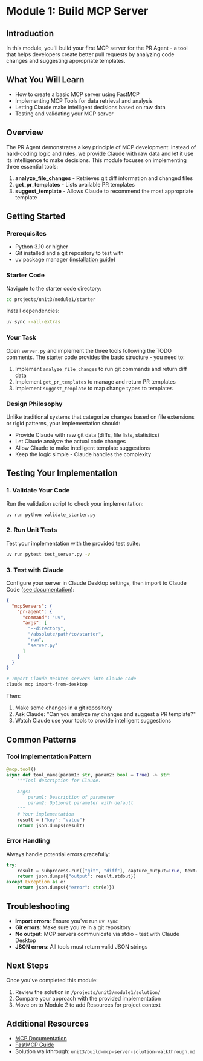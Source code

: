 # Module 1: Build MCP Server

## Introduction

In this module, you'll build your first MCP server for the PR Agent - a tool that helps developers create better pull requests by analyzing code changes and suggesting appropriate templates.

## What You Will Learn

- How to create a basic MCP server using FastMCP
- Implementing MCP Tools for data retrieval and analysis  
- Letting Claude make intelligent decisions based on raw data
- Testing and validating your MCP server

## Overview

The PR Agent demonstrates a key principle of MCP development: instead of hard-coding logic and rules, we provide Claude with raw data and let it use its intelligence to make decisions. This module focuses on implementing three essential tools:

1. **analyze_file_changes** - Retrieves git diff information and changed files
2. **get_pr_templates** - Lists available PR templates
3. **suggest_template** - Allows Claude to recommend the most appropriate template

## Getting Started

### Prerequisites

- Python 3.10 or higher
- Git installed and a git repository to test with
- uv package manager ([installation guide](https://docs.astral.sh/uv/getting-started/installation/))

### Starter Code

Navigate to the starter code directory:

```bash
cd projects/unit3/module1/starter
```

Install dependencies:

```bash
uv sync --all-extras
```

### Your Task

Open `server.py` and implement the three tools following the TODO comments. The starter code provides the basic structure - you need to:

1. Implement `analyze_file_changes` to run git commands and return diff data
2. Implement `get_pr_templates` to manage and return PR templates
3. Implement `suggest_template` to map change types to templates

### Design Philosophy

Unlike traditional systems that categorize changes based on file extensions or rigid patterns, your implementation should:

- Provide Claude with raw git data (diffs, file lists, statistics)
- Let Claude analyze the actual code changes
- Allow Claude to make intelligent template suggestions
- Keep the logic simple - Claude handles the complexity

## Testing Your Implementation

### 1. Validate Your Code

Run the validation script to check your implementation:

```bash
uv run python validate_starter.py
```

### 2. Run Unit Tests

Test your implementation with the provided test suite:

```bash
uv run pytest test_server.py -v
```

### 3. Test with Claude

Configure your server in Claude Desktop settings, then import to Claude Code ([see documentation](https://docs.anthropic.com/en/docs/claude-code/tutorials#import-mcp-servers-from-claude-desktop)):

```json
{
  "mcpServers": {
    "pr-agent": {
      "command": "uv",
      "args": [
        "--directory",
        "/absolute/path/to/starter",
        "run",
        "server.py"
      ]
    }
  }
}
```

```bash
# Import Claude Desktop servers into Claude Code
claude mcp import-from-desktop
```

Then:
1. Make some changes in a git repository
2. Ask Claude: "Can you analyze my changes and suggest a PR template?"
3. Watch Claude use your tools to provide intelligent suggestions

## Common Patterns

### Tool Implementation Pattern

```python
@mcp.tool()
async def tool_name(param1: str, param2: bool = True) -> str:
    """Tool description for Claude.
    
    Args:
        param1: Description of parameter
        param2: Optional parameter with default
    """
    # Your implementation
    result = {"key": "value"}
    return json.dumps(result)
```

### Error Handling

Always handle potential errors gracefully:

```python
try:
    result = subprocess.run(["git", "diff"], capture_output=True, text=True)
    return json.dumps({"output": result.stdout})
except Exception as e:
    return json.dumps({"error": str(e)})
```

## Troubleshooting

- **Import errors**: Ensure you've run `uv sync`
- **Git errors**: Make sure you're in a git repository
- **No output**: MCP servers communicate via stdio - test with Claude Desktop
- **JSON errors**: All tools must return valid JSON strings

## Next Steps

Once you've completed this module:
1. Review the solution in `/projects/unit3/module1/solution/`
2. Compare your approach with the provided implementation
3. Move on to Module 2 to add Resources for project context

## Additional Resources

- [MCP Documentation](https://modelcontextprotocol.io/)
- [FastMCP Guide](https://modelcontextprotocol.io/quickstart/server)
- Solution walkthrough: `unit3/build-mcp-server-solution-walkthrough.md`